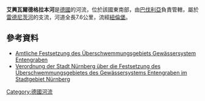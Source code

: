 {{Expand language|1=de|time=2020-11-14T12:54:33+00:00}}
{{Coord|49.392898|N|11.035948|E|display=title}}
'''艾興瓦爾德格拉本河'''是[[德國|德國]]的河流，位於該國東南部，由[[巴伐利亞|巴伐利亞]]負責管轄，屬於[[雷德尼茨河|雷德尼茨河]]的支流，河道全長7.6公里，流經[[紐倫堡|紐倫堡]]。

==參考資料==
* [https://www.nuernberg.de/imperia/md/umweltamt/dokumente/service/uig/ueplan_festgesetztes_uegeb_entengraben.pdf Amtliche Festsetzung des Überschwemmungsgebiets Gewässersystem Entengraben]
* [https://www.nuernberg.de/imperia/md/umweltamt/dokumente/service/uig/verordnungstext_ueberschwemmungsgebiet_entengraben_05082015.pdf Verordnung der Stadt Nürnberg über die Festsetzung des Überschwemmungsgebietes des Gewässersystems Entengraben im Stadtgebiet Nürnberg]

{{Germany-geo-stub}}
[[Category:德國河流|Category:德國河流]]